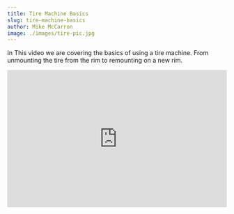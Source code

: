 ```yaml
---
title: Tire Machine Basics
slug: tire-machine-basics
author: Mike McCarron
image: ./images/tire-pic.jpg
---
```


In This video we are covering the basics of using a tire machine.
From unmounting the tire from the rim to remounting on a new rim.

<iframe
  width="100%"
  height="315"
  src="https://www.youtube.com/embed/JFtXEZ1rc58"
  frameborder="0"
  allow="accelerometer; autoplay; clipboard-write; encrypted-media; gyroscope; picture-in-picture"
  allowfullscreen
></iframe>

